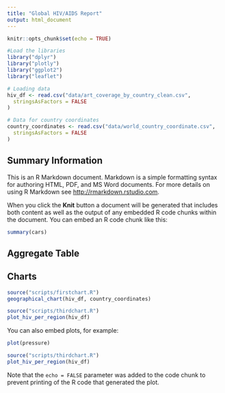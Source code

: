 ```yaml
---
title: "Global HIV/AIDS Report"
output: html_document
---
```


```r
knitr::opts_chunk$set(echo = TRUE)

#Load the libraries
library("dplyr")
library("plotly")
library("ggplot2")
library("leaflet")

# Loading data
hiv_df <- read.csv("data/art_coverage_by_country_clean.csv",
  stringsAsFactors = FALSE
)

# Data for country coordinates
country_coordinates <- read.csv("data/world_country_coordinate.csv",
  stringsAsFactors = FALSE
)
```

## Summary Information

This is an R Markdown document. Markdown is a simple formatting syntax for authoring HTML, PDF, and MS Word documents. For more details on using R Markdown see <http://rmarkdown.rstudio.com>.

When you click the **Knit** button a document will be generated that includes both content as well as the output of any embedded R code chunks within the document. You can embed an R code chunk like this:

```r
summary(cars)
```

## Aggregate Table

## Charts

```r
source("scripts/firstchart.R")
geographical_chart(hiv_df, country_coordinates)
```

```r
source("scripts/thirdchart.R")
plot_hiv_per_region(hiv_df)
```
You can also embed plots, for example:

```r
plot(pressure)
```

```r
source("scripts/thirdchart.R")
plot_hiv_per_region(hiv_df)
```

Note that the `echo = FALSE` parameter was added to the code chunk to prevent printing of the R code that generated the plot.
